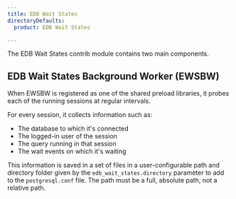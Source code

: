 ```yaml
---
title: EDB Wait States
directoryDefaults:
  product: EDB Wait States

---
```


The EDB Wait States contrib module contains two main components.

## EDB Wait States Background Worker (EWSBW)

When EWSBW is registered as one of the shared preload libraries, it probes each of the running sessions at regular intervals.

For every session, it collects information such as:

-  The database to which it's connected
-  The logged-in user of the session
-  The query running in that session
-  The wait events on which it's waiting

This information is saved in a set of files in a user-configurable path and directory folder given by the `edb_wait_states.directory` parameter to add to the `postgresql.conf` file. The path must be a full, absolute path, not a relative path.

